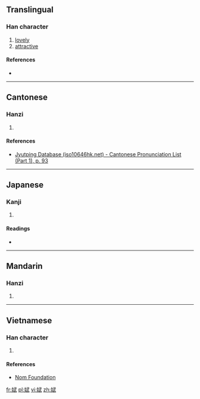 ==Translingual==

===Han character===
{{Han char|rn=38|rad=女|as=08|sn=11|four=|canj=女一心一 (VMPM)|ids=⿰[[女]][[武]]}}

# [[lovely]]
# [[attractive]]

====References====
* {{Han ref|kx=0263.180|dkj=06361|hdz=21055.040|uh=5A2C|ud=23084}}

----

==Cantonese==

===Hanzi===
{{yue-hanzi|jyut=[[mou5]], [[mou4]]|y=mou5, mou4}}

# {{defn|lang=yue|sort=女08}}

====References====
* [http://www.iso10646hk.net/jp/document/download.jsp Jyutping Database (iso10646hk.net) - Cantonese Pronunciation List (Part 1), p. 93]

----

==Japanese==

===Kanji===
{{ja-kanji|grade=|rs=女08}}

# {{defn|lang=ja|sort=女08}}

====Readings====
* {{ja-readings|on=[[ぶ]] (bu), [[む]] (mu)|kun=[[こびる]] (kobiru)}}

----

==Mandarin==

===Hanzi===
{{cmn-hanzi|pin=[[wǔ]] ([[wu3]])|wg=wu<sup>3</sup>}}

# {{defn|lang=cmn|sort=女08}}

----

==Vietnamese==

===Han character===
{{vi-hantu|[[vũ]]|rs=女08}}

# {{defn|lang=vi|sort=女08}}

====References====
*[http://nomfoundation.org/common/nom_details.php?codepoint=5a2c Nom Foundation]

[[fr:娬]]
[[pl:娬]]
[[vi:娬]]
[[zh:娬]]